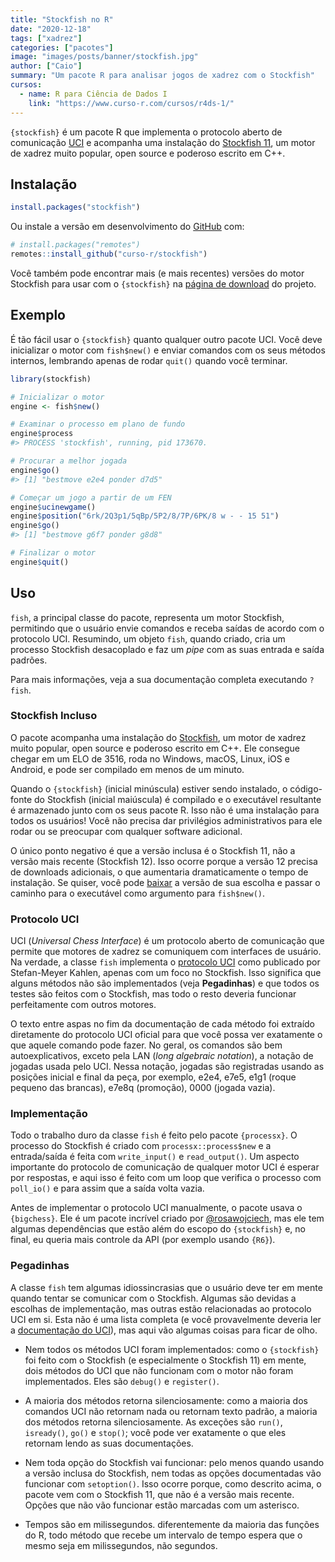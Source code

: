 ```yaml
---
title: "Stockfish no R"
date: "2020-12-18"
tags: ["xadrez"]
categories: ["pacotes"]
image: "images/posts/banner/stockfish.jpg"
author: ["Caio"]
summary: "Um pacote R para analisar jogos de xadrez com o Stockfish"
cursos:
  - name: R para Ciência de Dados I
    link: "https://www.curso-r.com/cursos/r4ds-1/"
---
```


`{stockfish}` é um pacote R que implementa o protocolo aberto de comunicação
[UCI](http://wbec-ridderkerk.nl/html/UCIProtocol.html) e acompanha uma
instalação do [Stockfish 11](https://github.com/official-stockfish/Stockfish),
um motor de xadrez muito popular, open source e poderoso escrito em C++.

## Instalação


``` r
install.packages("stockfish")
```

Ou instale a versão em desenvolvimento do
[GitHub](https://github.com/curso-r/stockfish) com:

``` r
# install.packages("remotes")
remotes::install_github("curso-r/stockfish")
```

Você também pode encontrar mais (e mais recentes) versões do motor Stockfish
para usar com o `{stockfish}` na
[página de download](https://stockfishchess.org/download/) do projeto.

## Exemplo

É tão fácil usar o `{stockfish}` quanto qualquer outro pacote UCI. Você deve
inicializar o motor com `fish$new()` e enviar comandos com os seus métodos
internos, lembrando apenas de rodar `quit()` quando você terminar.

``` r
library(stockfish)

# Inicializar o motor
engine <- fish$new()

# Examinar o processo em plano de fundo
engine$process
#> PROCESS 'stockfish', running, pid 173670.

# Procurar a melhor jogada
engine$go()
#> [1] "bestmove e2e4 ponder d7d5"

# Começar um jogo a partir de um FEN
engine$ucinewgame()
engine$position("6rk/2Q3p1/5qBp/5P2/8/7P/6PK/8 w - - 15 51")
engine$go()
#> [1] "bestmove g6f7 ponder g8d8"

# Finalizar o motor
engine$quit()
```

## Uso

`fish`, a principal classe do pacote, representa um motor Stockfish, permitindo
que o usuário envie comandos e receba saídas de acordo com o protocolo UCI.
Resumindo, um objeto `fish`, quando criado, cria um processo Stockfish
desacoplado e faz um _pipe_ com as suas entrada e saída padrões.

Para mais informações, veja a sua documentação completa executando `?fish`.

### Stockfish Incluso

O pacote acompanha uma instalação do
[Stockfish](https://github.com/official-stockfish/Stockfish), um motor de xadrez
muito popular, open source e poderoso escrito em C++. Ele consegue chegar em um
ELO de 3516, roda no Windows, macOS, Linux, iOS e Android, e pode ser compilado
em menos de um minuto.

Quando o `{stockfish}` (inicial minúscula) estiver sendo instalado, o
código-fonte do Stockfish (inicial maiúscula) é compilado e o executável
resultante é armazenado junto com os seus pacote R. Isso não é uma instalação
para todos os usuários! Você não precisa dar privilégios administrativos para
ele rodar ou se preocupar com qualquer software adicional.

O único ponto negativo é que a versão inclusa é o Stockfish 11, não a versão
mais recente (Stockfish 12). Isso ocorre porque a versão 12 precisa de downloads
adicionais, o que aumentaria dramaticamente o tempo de instalação. Se quiser,
você pode [baixar](https://stockfishchess.org/download/) a versão de sua escolha
e passar o caminho para o executável como argumento para `fish$new()`.

### Protocolo UCI

UCI (_Universal Chess Interface_) é um protocolo aberto de comunicação que
permite que motores de xadrez se comuniquem com interfaces de usuário. Na
verdade, a classe `fish` implementa o
[protocolo UCI](http://wbec-ridderkerk.nl/html/UCIProtocol.html) como publicado
por Stefan-Meyer Kahlen, apenas com um foco no Stockfish. Isso significa que
alguns métodos não são implementados (veja **Pegadinhas**) e que todos os testes
são feitos com o Stockfish, mas todo o resto deveria funcionar perfeitamente com
outros motores.

O texto entre aspas no fim da documentação de cada método foi extraído
diretamente do protocolo UCI oficial para que você possa ver exatamente o que
aquele comando pode fazer. No geral, os comandos são bem autoexplicativos,
exceto pela LAN (_long algebraic notation_), a notação de jogadas usada pelo
UCI. Nessa notação, jogadas são registradas usando as posições inicial e final
da peça, por exemplo, e2e4, e7e5, e1g1 (roque pequeno das brancas), e7e8q
(promoção), 0000 (jogada vazia).

### Implementação

Todo o trabalho duro da classe `fish` é feito pelo pacote `{processx}`. O
processo do Stockfish é criado com `processx::process$new` e a entrada/saída é
feita com `write_input()` e `read_output()`. Um aspecto importante do protocolo
de comunicação de qualquer motor UCI é esperar por respostas, e aqui isso é
feito com um loop que verifica o processo com `poll_io()` e para assim que a
saída volta vazia.

Antes de implementar o protocolo UCI manualmente, o pacote usava o `{bigchess}`.
Ele é um pacote incrível criado por
[\@rosawojciech](https://github.com/rosawojciech), mas ele tem algumas
dependências que estão além do escopo do `{stockfish}` e, no final, eu queria
mais controle da API (por exemplo usando `{R6}`).

### Pegadinhas

A classe `fish` tem algumas idiossincrasias que o usuário deve ter em mente
quando tentar se comunicar com o Stockfish. Algumas são devidas a escolhas de
implementação, mas outras estão relacionadas ao protocolo UCI em si. Esta não
é uma lista completa (e você provavelmente deveria ler a
[documentação do UCI](http://wbec-ridderkerk.nl/html/UCIProtocol.html)), mas
aqui vão algumas coisas para ficar de olho.

- Nem todos os métodos UCI foram implementados: como o `{stockfish}` foi feito
com o Stockfish (e especialmente o Stockfish 11) em mente, dois métodos do UCI
que não funcionam com o motor não foram implementados. Eles são `debug()` e
`register()`.

- A maioria dos métodos retorna silenciosamente: como a maioria dos comandos UCI
não retornam nada ou retornam texto padrão, a maioria dos métodos retorna
silenciosamente. As exceções são `run()`, `isready()`, `go()` e `stop()`; você
pode ver exatamente o que eles retornam lendo as suas documentações.

- Nem toda opção do Stockfish vai funcionar: pelo menos quando usando a versão
inclusa do Stockfish, nem todas as opções documentadas vão funcionar com
`setoption()`. Isso ocorre porque, como descrito acima, o pacote vem com o
Stockfish 11, que não é a versão mais recente. Opções que não vão funcionar
estão marcadas com um asterisco.

- Tempos são em milissegundos. diferentemente da maioria das funções do R, todo
método que recebe um intervalo de tempo espera que o mesmo seja em milissegundos,
não segundos.
